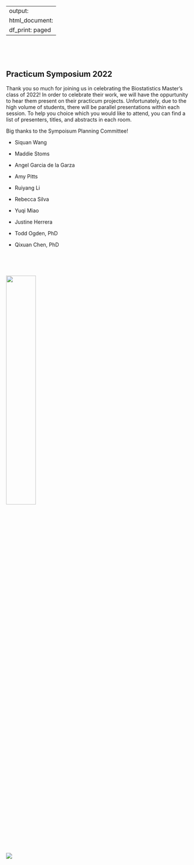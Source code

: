 
---
output:
  html_document:
    df_print: paged
---

<style type="text/css">
.main-container {
  max-width: 875px;
  margin-left: auto;
  margin-right: auto;
}

.navbar {
  background-color: #89d2f8;
}

.navbar .navbar-brand {
  color: white;
  font-size: 1.2em;
}
.navbar .navbar-nav>li>a {
  color: white;
  font-size: 1.2em;
}
.active a {

  background-color: #89d2f8 !important;

}
 }
 
</style>



<p>&nbsp;</p>

<p>&nbsp;</p>



## Practicum Symposium 2022

Thank you so much for joining us in celebrating the Biostatistics Master's class of 2022! In order to celebrate their work, we will have the oppurtunity to hear them present on their practicum projects. Unfortunately, due to the high volume of students, there will be parallel presentations within each session. To help you choice which you would like to attend, you can find a list of presenters, titles, and abstracts in each room.

Big thanks to the Sympoisum Planning Committee!

* Siquan Wang

* Maddie Stoms

* Angel Garcia de la Garza 

* Amy Pitts

* Ruiyang Li 

* Rebecca Silva

* Yuqi Miao

* Justine Herrera

* Todd Ogden, PhD

* Qixuan Chen, PhD




<p>&nbsp;</p>

<p>&nbsp;</p>

<img src="./images/mailman.png" style="width:40%"> 



<img src="./images/nyc.jpg" style="length:80%"> 

</div>




